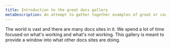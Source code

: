 ```yaml
---
title: Introduction to the great docs gallery
metaDescription: An attempt to gather together examples of great or cool or fantastic or lovely docs site user experiences.
---
```


The world is vast and there are many docs sites in it. We spend a lot of time focused on what's working and what's not working. This gallery is meant to provide a window into what other docs sites are doing.